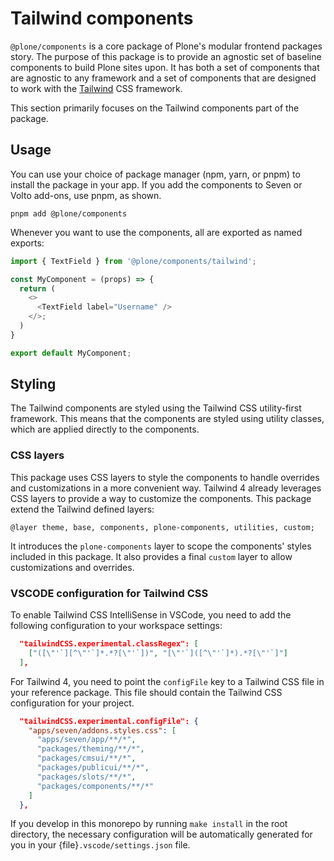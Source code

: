 
<Meta title="Tailwind/Introduction" />


# Tailwind components

`@plone/components` is a core package of Plone's modular frontend packages story.
The purpose of this package is to provide an agnostic set of baseline components to build Plone sites upon.
It has both a set of components that are agnostic to any framework and a set of components that are designed to work with the [Tailwind](https://tailwindcss.com/) CSS framework.

This section primarily focuses on the Tailwind components part of the package.

## Usage

You can use your choice of package manager (npm, yarn, or pnpm) to install the package in your app.
If you add the components to Seven or Volto add-ons, use pnpm, as shown.

```shell
pnpm add @plone/components
```

Whenever you want to use the components, all are exported as named exports:

```ts
import { TextField } from '@plone/components/tailwind';

const MyComponent = (props) => {
  return (
    <>
      <TextField label="Username" />
    </>;
  )
}

export default MyComponent;
```

## Styling

The Tailwind components are styled using the Tailwind CSS utility-first framework.
This means that the components are styled using utility classes, which are applied directly to the components.

### CSS layers

This package uses CSS layers to style the components to handle overrides and customizations in a more convenient way.
Tailwind 4 already leverages CSS layers to provide a way to customize the components.
This package extend the Tailwind defined layers:
```
@layer theme, base, components, plone-components, utilities, custom;
```

It introduces the `plone-components` layer to scope the components' styles included in this package.
It also provides a final `custom` layer to allow customizations and overrides.

### VSCODE configuration for Tailwind CSS

To enable Tailwind CSS IntelliSense in VSCode, you need to add the following configuration to your workspace settings:

```json
  "tailwindCSS.experimental.classRegex": [
    ["([\"'`][^\"'`]*.*?[\"'`])", "[\"'`]([^\"'`]*).*?[\"'`]"]
  ],
```

For Tailwind 4, you need to point the `configFile` key to a Tailwind CSS file in your reference package.
This file should contain the Tailwind CSS configuration for your project.

```json
  "tailwindCSS.experimental.configFile": {
    "apps/seven/addons.styles.css": [
      "apps/seven/app/**/*",
      "packages/theming/**/*",
      "packages/cmsui/**/*",
      "packages/publicui/**/*",
      "packages/slots/**/*",
      "packages/components/**/*"
    ]
  },
```

If you develop in this monorepo by running `make install` in the root directory, the necessary configuration will be automatically generated for you in your {file}`.vscode/settings.json` file.

